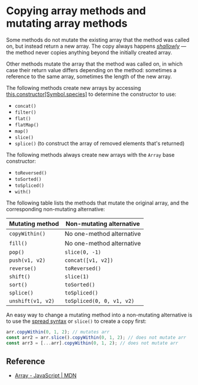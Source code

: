 # Copying array methods and mutating array methods

Some methods do not mutate the existing array that the method was called on, but instead return a new array. The copy always happens [_shallowly_](https://developer.mozilla.org/en-US/docs/Glossary/Shallow_copy) — the method never copies anything beyond the initially created array.

Other methods mutate the array that the method was called on, in which case their return value differs depending on the method: sometimes a reference to the same array, sometimes the length of the new array.

The following methods create new arrays by accessing [this.constructor[Symbol.species]](https://developer.mozilla.org/en-US/docs/Web/JavaScript/Reference/Global_Objects/Array/@@species) to determine the constructor to use:

- `concat()`
- `filter()`
- `flat()`
- `flatMap()`
- `map()`
- `slice()`
- `splice()` (to construct the array of removed elements that's returned)

The following methods always create new arrays with the `Array` base constructor:

- `toReversed()`
- `toSorted()`
- `toSpliced()`
- `with()`

The following table lists the methods that mutate the original array, and the corresponding non-mutating alternative:

| **Mutating method** | **Non-mutating alternative** |
| ------------------- | ---------------------------- |
| `copyWithin()`      | No one-method alternative    |
| `fill()`            | No one-method alternative    |
| `pop()`             | `slice(0, -1)`               |
| `push(v1, v2)`      | `concat([v1, v2])`           |
| `reverse()`         | `toReversed()`               |
| `shift()`           | `slice(1)`                   |
| `sort()`            | `toSorted()`                 |
| `splice()`          | `toSpliced()`                |
| `unshift(v1, v2)`   | `toSpliced(0, 0, v1, v2)`    |

An easy way to change a mutating method into a non-mutating alternative is to use the [spread syntax](https://developer.mozilla.org/en-US/docs/Web/JavaScript/Reference/Operators/Spread_syntax) or `slice()` to create a copy first:

```js
arr.copyWithin(0, 1, 2); // mutates arr
const arr2 = arr.slice().copyWithin(0, 1, 2); // does not mutate arr
const arr3 = [...arr].copyWithin(0, 1, 2); // does not mutate arr
```

## Reference

- [Array - JavaScript | MDN](https://developer.mozilla.org/en-US/docs/Web/JavaScript/Reference/Global_Objects/Array#copying_methods_and_mutating_methods)
